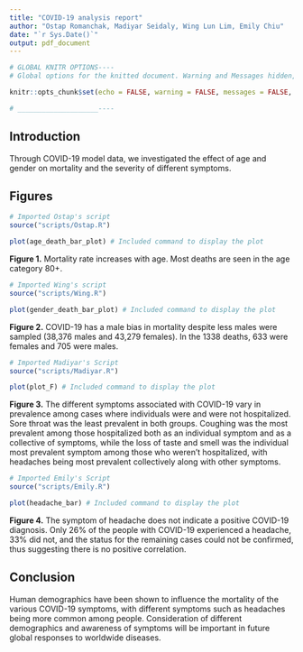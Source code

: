 ```yaml
---
title: "COVID-19 analysis report"
author: "Ostap Romanchak, Madiyar Seidaly, Wing Lun Lim, Emily Chiu"
date: "`r Sys.Date()`"
output: pdf_document
---
```


```r

# GLOBAL KNITR OPTIONS----
# Global options for the knitted document. Warning and Messages hidden, code hidden, outputs hidden and will be shown individually.

knitr::opts_chunk$set(echo = FALSE, warning = FALSE, messages = FALSE, include = FALSE, fig.align='center')

# ____________________----

```

## Introduction

Through COVID-19 model data, we investigated the effect of age and gender on mortality and the severity of different symptoms.

## Figures

```r
# Imported Ostap's script
source("scripts/Ostap.R")

```

```r
plot(age_death_bar_plot) # Included command to display the plot

```

**Figure 1.** Mortality rate increases with age. Most deaths are seen in the age category 80+.

```r
# Imported Wing's script
source("scripts/Wing.R")

```

```r
plot(gender_death_bar_plot) # Included command to display the plot

```

**Figure 2.** COVID-19 has a male bias in mortality despite less males were sampled (38,376 males and 43,279 females). In the 1338 deaths, 633 were females and 705 were males.

```r
# Imported Madiyar's Script
source("scripts/Madiyar.R")

```

```r
plot(plot_F) # Included command to display the plot

```

**Figure 3.** The different symptoms associated with COVID-19 vary in prevalence among cases where individuals were and were not hospitalized. Sore throat was the least prevalent in both groups. Coughing was the most prevalent among those hospitalized both as an individual symptom and as a collective of symptoms, while the loss of taste and smell was the individual most prevalent symptom among those who weren't hospitalized, with headaches being most prevalent collectively along with other symptoms.

```r
# Imported Emily's Script
source("scripts/Emily.R")

```

```r
plot(headache_bar) # Included command to display the plot

```

**Figure 4.** The symptom of headache does not indicate a positive COVID-19 diagnosis. Only 26% of the people with COVID-19 experienced a headache, 33% did not, and the status for the remaining cases could not be confirmed, thus suggesting there is no positive correlation.  

## Conclusion

Human demographics have been shown to influence the mortality of the various COVID-19 symptoms, with different symptoms such as headaches being more common among people. Consideration of different demographics and awareness of symptoms will be important in future global responses to worldwide diseases.